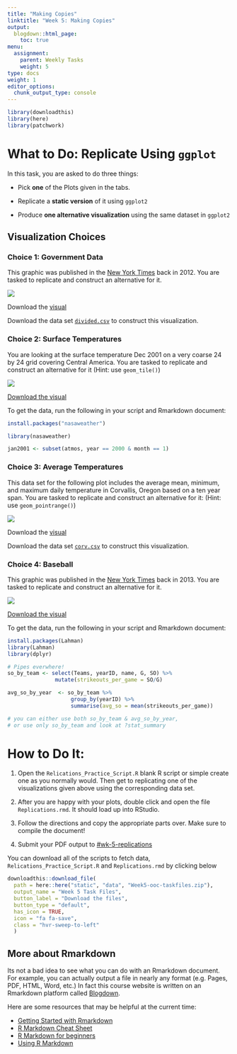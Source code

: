 ```yaml
---
title: "Making Copies"
linktitle: "Week 5: Making Copies"
output:
  blogdown::html_page:
    toc: true
menu:
  assignment:
    parent: Weekly Tasks
    weight: 5
type: docs
weight: 1
editor_options: 
  chunk_output_type: console
---
```


<style>
.hvr-sweep-to-left {
  display: inline-block;
  vertical-align: middle;
  -webkit-transform: perspective(1px) translateZ(0);
  transform: perspective(1px) translateZ(0);
  box-shadow: 0 0 1px rgba(0, 0, 0, 0);
  position: relative;
  -webkit-transition-property: color;
  transition-property: color;
  -webkit-transition-duration: 0.25s;
  transition-duration: 0.25s;
}

.hvr-sweep-to-left:before {
  content: "";
  position: absolute;
  z-index: -1;
  top: 0;
  left: 0;
  right: 0;
  bottom: 0;
  background: #733367;
  -webkit-transform: scaleX(0);
  transform: scaleX(0);
  -webkit-transform-origin: 100% 50%;
  transform-origin: 100% 50%;
  -webkit-transition-property: transform;
  transition-property: transform;
  -webkit-transition-duration: 0.3s;
  transition-duration: 0.3s;
  -webkit-transition-timing-function: ease-out;
  transition-timing-function: ease-out;
}

.hvr-sweep-to-left:hover, .hvr-sweep-to-left:focus, .hvr-sweep-to-left:active {
  color: white;
}

.hvr-sweep-to-left:hover:before, .hvr-sweep-to-left:focus:before, .hvr-sweep-to-left:active:before {
  -webkit-transform: scaleX(1);
  transform: scaleX(1);
}
</style>

```r
library(downloadthis)
library(here)
library(patchwork)
```

# What to Do: Replicate Using `ggplot`

In this task, you are asked to do three things:

-   Pick **one** of the Plots given in the tabs.

-   Replicate a **static version** of it using `ggplot2`

-   Produce **one alternative visualization** using the same dataset in `ggplot2`

## Visualization Choices 

### Choice 1: Government Data
This graphic was published in the [New York Times](https://archive.nytimes.com/screenshots/www.nytimes.com/interactive/2012/11/23/us/state-government-control-since-1938.jpg){target="\_blank"} back in 2012. You are tasked to replicate and construct an alternative for it.

![](/assignment/05-assignment_files/Choice1.png)

Download the [visual](/visuals/Choice1.png)

Download the data set [`divided.csv`](/data/divided.csv) to construct this visualization.

### Choice 2: Surface Temperatures

You are looking at the surface temperature Dec 2001 on a very coarse 24 by 24 grid covering Central America. You are tasked to replicate and construct an alternative for it (Hint: use `geom_tile()`)

![](/assignment/05-assignment_files/Choice2.png)

[Download the visual](/visuals/Choice2.png){width=70%}

To get the data, run the following in your script and Rmarkdown document:

```r
install.packages("nasaweather")

library(nasaweather)

jan2001 <- subset(atmos, year == 2000 & month == 1)
```


### Choice 3: Average Temperatures

This data set for the following plot includes the average mean, minimum, and maximum daily temperature in Corvallis, Oregon based on a ten year span. You are tasked to replicate and construct an alternative for it: (Hint: use `geom_pointrange()`)

![](/assignment/05-assignment_files/Choice3.png)

Download the [visual](/visuals/Choice3.png)

Download the data set [`corv.csv`](/data/corv.csv) to construct this visualization.

### Choice 4: Baseball

This graphic was published in the [New York Times](https://archive.nytimes.com/www.nytimes.com/interactive/2013/03/29/sports/baseball/Strikeouts-Are-Still-Soaring.html?ref=baseball){target="\_blank"} back in 2013. You are tasked to replicate and construct an alternative for it.

![](/assignment/05-assignment_files/Choice4.png)

[Download the visual](/visuals/Choice4.png)

To get the data, run the following in your script and Rmarkdown document:

```r
install.packages(Lahman)
library(Lahman)  
library(dplyr)

# Pipes everwhere!
so_by_team <- select(Teams, yearID, name, G, SO) %>%
               mutate(strikeouts_per_game = SO/G) 

avg_so_by_year  <- so_by_team %>% 
                    group_by(yearID) %>%
                    summarise(avg_so = mean(strikeouts_per_game))

# you can either use both so_by_team & avg_so_by_year,
# or use only so_by_team and look at ?stat_summary
```

# How to Do It:

1.  Open the `Relications_Practice_Script.R` blank R script or simple create one as you normally would. Then get to replicating one of the visualizations given above using the corresponding data set.

2.  After you are happy with your plots, double click and open the file `Replications.rmd`. It should load up into RStudio.

3.  Follow the directions and copy the appropriate parts over. Make sure to compile the document!

4.  Submit your PDF output to [\#wk-5-replications](https://2021edp693e.slack.com/archives/C01NJ8H33V3){target="\_blank"}

You can download all of the scripts to fetch data, `Relications_Practice_Script.R` and `Replications.rmd` by clicking below

```r
downloadthis::download_file(
  path = here::here("static", "data", "Week5-ooc-taskfiles.zip"),
  output_name = "Week 5 Task Files",
  button_label = "Download the files",
  button_type = "default",
  has_icon = TRUE,
  icon = "fa fa-save",
  class = "hvr-sweep-to-left"
  )
```

## More about Rmarkdown

Its not a bad idea to see what you can do with an Rmarkdown document. For example, you can actually output a file in nearly any format (e.g. Pages, PDF, HTML, Word, etc.) In fact this course website is written on an Rmarkdown platform called [Blogdown](https://bookdown.org/yihui/blogdown/){target="\_blank"}.

Here are some resources that may be helpful at the current time:

-   [Getting Started with Rmarkdown](https://ourcodingclub.github.io/tutorials/rmarkdown/){target="\_blank"}
-   [R Markdown Cheat Sheet](https://rstudio.com/wp-content/uploads/2015/02/rmarkdown-cheatsheet.pdf){target="\_blank"}
-   [R Markdown for beginners](https://www.rostrum.blog/2018/09/24/knitting-club/){target="\_blank"}
-   [Using R Markdown](/resource/rmarkdown/){target="\_blank"}
